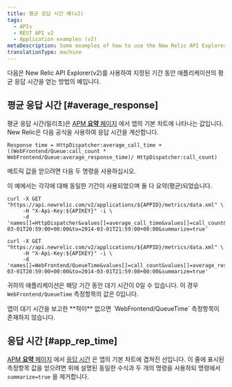 ```yaml
---
title: 평균 응답 시간 예(v2)
tags:
  - APIs
  - REST API v2
  - Application examples (v2)
metaDescription: Some examples of how to use the New Relic API Explorer (v2) to get your app's average application response time.
translationType: machine
---
```


다음은 New Relic API Explorer(v2)를 사용하여 지정된 기간 동안 애플리케이션의 평균 응답 시간을 얻는 방법의 예입니다.

## 평균 응답 시간 [#average_response]

평균 응답 시간(밀리초)은 [APM **요약** 페이지](/docs/applications-menu/applications-overview) 에서 앱의 기본 차트에 나타나는 값입니다. New Relic은 다음 공식을 사용하여 응답 시간을 계산합니다.

```
Response time = HttpDispatcher:average_call_time + ((WebFrontend/Queue:call_count * WebFrontend/Queue:average_response_time)/ HttpDispatcher:call_count)
```

메트릭 값을 얻으려면 다음 두 명령을 사용하십시오.

이 예에서는 각각에 대해 동일한 기간이 사용되었으며 둘 다 요약(평균)되었습니다.

```
curl -X GET "https://api.newrelic.com/v2/applications/${APPID}/metrics/data.xml" \
     -H "X-Api-Key:${APIKEY}" -i \
     -d 'names[]=HttpDispatcher&values[]=average_call_time&values[]=call_count&from=2014-03-01T20:59:00+00:00&to=2014-03-01T21:59:00+00:00&summarize=true'
```

```
curl -X GET "https://api.newrelic.com/v2/applications/${APPID}/metrics/data.xml" \
     -H "X-Api-Key:${APIKEY}" -i \
     -d 'names[]=WebFrontend/QueueTime&values[]=call_count&values[]=average_response_time&from=2014-03-01T20:59:00+00:00&to=2014-03-01T21:59:00+00:00&summarize=true'
```

귀하의 애플리케이션은 해당 기간 동안 대기 시간이 0일 수 있습니다. 이 경우 `WebFrontend/QueueTime` 측정항목의 값은 0입니다.

<Callout variant="tip">
  앱이 대기 시간을 보고한 **적이** 없으면 `WebFrontend/QueueTime` 측정항목이 존재하지 않습니다.
</Callout>

## 응답 시간 [#app_rep_time]

[APM **요약** 페이지](/docs/applications-menu/applications-overview) 에서 [응답 시간](/docs/data-analysis/user-interface-functions/view-your-data/response-time) 은 앱의 기본 차트에 겹쳐진 선입니다. 이 줄에 표시된 측정항목 값을 얻으려면 위에 설명된 동일한 수식과 두 개의 명령을 사용하되 명령에서 `summarize=true` 을 제거합니다.
